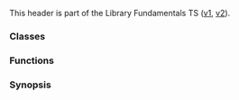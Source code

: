 {{cpp/header/experimental/title|experimental/string_view}}
{{cpp/header/experimental/navbar}}

This header is part of the Library Fundamentals TS ([[cpp/experimental/lib extensions|v1]], [[cpp/experimental/lib extensions 2|v2]]).

===Classes===
{{dsc begin}}
{{dsc hitem|Name|Description}}
{{dsc|{{lc|std::experimental::basic_string_view}} {{mark since libfund ts}}|Class template representing a reference to a character string {{mark tclass}}}}
{{dsc|{{lc|std::experimental::string_view}} {{mark since libfund ts}}|{{c|std::experimental::basic_string_view&lt;char&gt;}} {{mark typedef}}}}
{{dsc|{{lc|std::experimental::wstring_view}} {{mark since libfund ts}}|{{c|std::experimental::basic_string_view&lt;wchar_t&gt;}} {{mark typedef}}}}
{{dsc|{{lc|std::experimental::u16string_view}} {{mark since libfund ts}}|{{c|std::experimental::basic_string_view&lt;char16_t&gt;}}  {{mark typedef}}}}
{{dsc|{{lc|std::experimental::u32string_view}} {{mark since libfund ts}}|{{c|std::experimental::basic_string_view&lt;char32_t&gt;}} {{mark typedef}}}}

{{dsc|{{c|std::hash&lt;std::experimental::string_view&gt;}} {{mark since libfund ts}}|{{mark ptclass}}}}
{{dsc|{{c|std::hash&lt;std::experimental::u16string_view&gt;}} {{mark since libfund ts}}|{{mark ptclass}}}}
{{dsc|{{c|std::hash&lt;std::experimental::u32string_view&gt;}} {{mark since libfund ts}}|{{mark ptclass}}}}
{{dsc|{{c|std::hash&lt;std::experimental::wstring_view&gt;}}  {{mark since libfund ts}}|{{mark ptclass}}}}
{{dsc end}}

===Functions===

{{dsc begin}}
{{dsc inc|cpp/experimental/basic_string_view/dsc operator_cmp}}

{{dsc h2|Output}}
{{dsc inc|cpp/experimental/basic_string_view/dsc operator_ltlt}}
{{dsc end}}

===Synopsis===
{{source|1=

namespace std {
  namespace experimental {
  inline namespace fundamentals_v1 {

    // 7.2, Class template basic_string_view
    template&lt;class CharT, class Traits = char_traits&lt;CharT&gt;&gt;
        class basic_string_view;

    // 7.9, basic_string_view non-member comparison functions
    template&lt;class CharT, class Traits&gt;
    constexpr bool operator==(basic_string_view&lt;CharT, Traits&gt; x,
                              basic_string_view&lt;CharT, Traits&gt; y) noexcept;
    template&lt;class CharT, class Traits&gt;
    constexpr bool operator!=(basic_string_view&lt;CharT, Traits&gt; x,
                              basic_string_view&lt;CharT, Traits&gt; y) noexcept;
    template&lt;class CharT, class Traits&gt;
    constexpr bool operator&lt; (basic_string_view&lt;CharT, Traits&gt; x,
                                 basic_string_view&lt;CharT, Traits&gt; y) noexcept;
    template&lt;class CharT, class Traits&gt;
    constexpr bool operator&gt; (basic_string_view&lt;CharT, Traits&gt; x,
                              basic_string_view&lt;CharT, Traits&gt; y) noexcept;
    template&lt;class CharT, class Traits&gt;
    constexpr bool operator&lt;=(basic_string_view&lt;CharT, Traits&gt; x,
                                 basic_string_view&lt;CharT, Traits&gt; y) noexcept;
    template&lt;class CharT, class Traits&gt;
    constexpr bool operator&gt;=(basic_string_view&lt;CharT, Traits&gt; x,
                              basic_string_view&lt;CharT, Traits&gt; y) noexcept;
    // /* see description */, sufficient additional overloads of comparison functions

    // 7.10, Inserters and extractors
    template&lt;class CharT, class Traits&gt;
      basic_ostream&lt;CharT, Traits&gt;&amp;
        operator&lt;&lt;(basic_ostream&lt;CharT, Traits&gt;&amp; os,
                   basic_string_view&lt;CharT, Traits&gt; str);

    // basic_string_view typedef names
    typedef basic_string_view&lt;char&gt; string_view;
    typedef basic_string_view&lt;char16_t&gt; u16string_view;
    typedef basic_string_view&lt;char32_t&gt; u32string_view;
    typedef basic_string_view&lt;wchar_t&gt; wstring_view;

  }  // namespace fundamentals_v1
  }  // namespace experimental

  // 7.11, Hash support
  template &lt;class T&gt; struct hash;
  template &lt;&gt; struct hash&lt;experimental::string_view&gt;;
  template &lt;&gt; struct hash&lt;experimental::u16string_view&gt;;
  template &lt;&gt; struct hash&lt;experimental::u32string_view&gt;;
  template &lt;&gt; struct hash&lt;experimental::wstring_view&gt;;

}  // namespace std
}}

{{langlinks|ja|zh}}